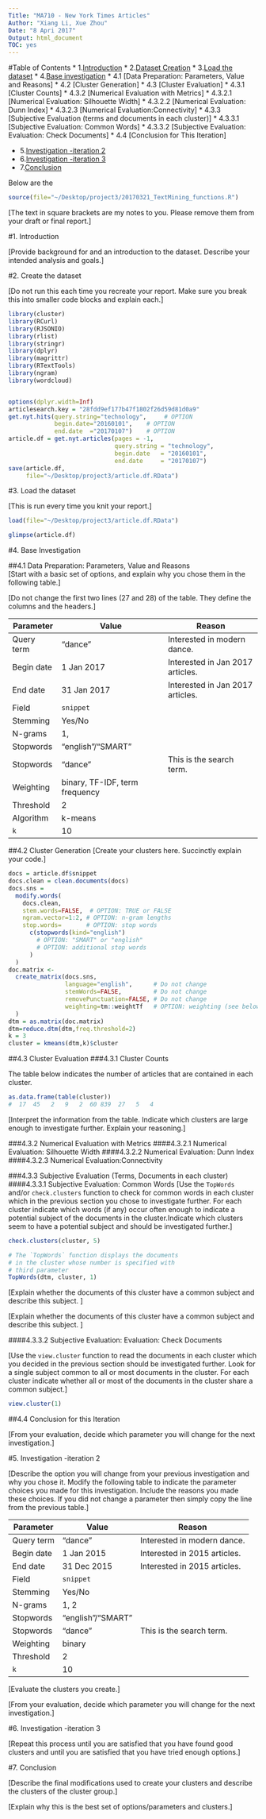 ```yaml
---
Title: "MA710 - New York Times Articles"
Author: "Xiang Li, Xue Zhou"
Date: "8 Apri 2017"
Output: html_document
TOC: yes
---
```


#Table of Contents
* 1.[Introduction](#Introduction)
* 2.[Dataset Creation](#2)
* 3.[Load the dataset](#3)
* 4.[Base investigation](#investi0)
  * 4.1 [Data Preparation: Parameters, Value and Reasons]
  * 4.2 [Cluster Generation]
  * 4.3 [Cluster Evaluation]
    * 4.3.1 [Cluster Counts]
    * 4.3.2 [Numerical Evaluation with Metrics]
      * 4.3.2.1 [Numerical Evaluation: Silhouette Width]
      * 4.3.2.2 [Numerical Evaluation: Dunn Index]
      * 4.3.2.3 [Numerical Evaluation:Connectivity]
    * 4.3.3 [Subjective Evaluation (terms and documents in each cluster)]
      * 4.3.3.1 [Subjective Evaluation: Common Words]
      * 4.3.3.2 [Subjective Evaluation: Evaluation: Check Documents]
  * 4.4 [Conclusion for This Iteration]

* 5.[Investigation -iteration 2](#investi1)
* 6.[Investigation -iteration 3](#investi2)
* 7.[Conclusion](#conclusion)


Below are the 
```r

source(file="~/Desktop/project3/20170321_TextMining_functions.R")
```

[The text in square brackets are my notes to you. 
 Please remove them from your draft or final report.
]

#1. Introduction<a id="Introduction"></a>

[Provide background for and an introduction to the dataset.
  Describe your intended analysis and goals.]
  
#2. Create the dataset<a id="2"></a>

[Do not run this each time you recreate your report.
 Make sure you break this into smaller code blocks and explain each.]
 
 
```r
library(cluster)
library(RCurl)
library(RJSONIO)
library(rlist)
library(stringr)
library(dplyr)
library(magrittr)
library(RTextTools)
library(ngram)
library(wordcloud)


options(dplyr.width=Inf)
articlesearch.key = "28fdd9ef177b47f1802f26d59d81d0a9"
get.nyt.hits(query.string="technology",     # OPTION
             begin.date="20160101",    # OPTION
             end.date  ="20170107")    # OPTION
article.df = get.nyt.articles(pages = -1, 
                              query.string = "technology",
                              begin.date   = "20160101",
                              end.date     = "20170107") 
save(article.df, 
     file="~/Desktop/project3/article.df.RData")


```

#3. Load the dataset<a id="3"></a>


[This is run every time you knit your report.]
```r
load(file="~/Desktop/project3/article.df.RData")

glimpse(article.df)
```
  
#4. Base Investigation<a id="investi0"></a>

##4.1 Data Preparation: Parameters, Value and Reasons  
[Start with a basic set of options, and explain why you chose them in the following table.]

[Do not change the first two lines (27 and 28) of the table. 
They define the columns and the headers.]

Parameter | Value | Reason
--------- | ----- | ------
Query term | "dance" | Interested in modern dance.
Begin date | 1 Jan 2017 | Interested in Jan 2017 articles.
End date   | 31 Jan 2017 | Interested in Jan 2017 articles.
Field      | `snippet` | 
Stemming   | Yes/No | 
N-grams    | 1, |
Stopwords  | "english"/"SMART" |
Stopwords  | "dance" | This is the search term.
Weighting  | binary, TF-IDF, term frequency | 
Threshold  | 2 |
Algorithm  | k-means | 
`k`        | 10 |


##4.2 Cluster Generation
[Create your clusters here. Succinctly explain your code.] 

```r
docs = article.df$snippet 
docs.clean = clean.documents(docs)
docs.sns = 
  modify.words(
    docs.clean,  
    stem.words=FALSE,  # OPTION: TRUE or FALSE
    ngram.vector=1:2, # OPTION: n-gram lengths
    stop.words=       # OPTION: stop words
      c(stopwords(kind="english")  
        # OPTION: "SMART" or "english" 
        # OPTION: additional stop words
      )
  )
doc.matrix <- 
  create_matrix(docs.sns, 
                language="english",      # Do not change
                stemWords=FALSE,         # Do not change
                removePunctuation=FALSE, # Do not change
                weighting=tm::weightTf   # OPTION: weighting (see below)
  )
dtm = as.matrix(doc.matrix) 
dtm=reduce.dtm(dtm,freq.threshold=2) 
k = 3
cluster = kmeans(dtm,k)$cluster
```

##4.3 Cluster Evaluation
###4.3.1 Cluster Counts 

The table below indicates the number of articles that are contained in each cluster. 
```r
as.data.frame(table(cluster))
#  17  45   2   9   2  60 839  27   5   4 
```
[Interpret the information from the table. 
 Indicate which clusters are large enough to investigate further.
 Explain your reasoning.]

###4.3.2 Numerical Evaluation with Metrics
####4.3.2.1 Numerical Evaluation: Silhouette Width
####4.3.2.2 Numerical Evaluation: Dunn Index
####4.3.2.3 Numerical Evaluation:Connectivity

###4.3.3 Subjective Evaluation (Terms, Documents in each cluster)
####4.3.3.1 Subjective Evaluation: Common Words
[Use the `TopWords` and/or `check.clusters` function to check for common words in 
 each cluster which in the previous section you chose to investigate further. 
 For each cluster indicate which words (if any) occur often enough
 to indicate a potential subject of the documents in the cluster.Indicate which clusters seem to  have a potential subject and should be investigated further.]


```r
check.clusters(cluster, 5) 
```

```r
# The `TopWords` function displays the documents 
# in the cluster whose number is specified with 
# third parameter
TopWords(dtm, cluster, 1) 
```

[Explain whether the documents of this cluster have a common 
 subject and describe this subject. ]

[Explain whether the documents of this cluster have a common 
 subject and describe this subject. ]


####4.3.3.2 Subjective Evaluation: Evaluation: Check Documents  

[Use the `view.cluster` function to read the documents in each cluster 
 which you decided in the previous section should be investigated further.
 Look for a single subject common to all or most documents in the cluster.
 For each cluster indicate whether all or most of the documents in the 
 cluster share a common subject.]
 
```r
view.cluster(1)
```

 




##4.4 Conclusion for this Iteration

[From your evaluation, decide which parameter you will change for the next investigation.]



#5. Investigation -iteration 2<a id="investi1"></a>

[Describe the option you will change from your previous investigation and why you chose it.
 Modify the following table to indicate the parameter choices you made for this investigation.
 Include the reasons you made these choices. If you did not change a parameter then simply
 copy the line from the previous table.]

Parameter | Value | Reason
--------- | ----- | ------
Query term | "dance" | Interested in modern dance.
Begin date | 1 Jan 2015 | Interested in 2015 articles.
End date   | 31 Dec 2015 | Interested in 2015 articles.
Field      | `snippet` | 
Stemming   | Yes/No | 
N-grams    | 1, 2 |
Stopwords  | "english"/"SMART" |
Stopwords  | "dance" | This is the search term.
Weighting  | binary | 
Threshold  | 2 |
`k`        | 10 |

[Evaluate the clusters you create.]

[From your evaluation, decide which parameter you will change for the next investigation.]

#6. Investigation -iteration 3<a id="investi2"></a>

[Repeat this process until you are satisfied that you have found good clusters and until you are satisfied that you have tried enough options.]
  
#7. Conclusion<a id="conclusion"></a>

[Describe the final modifications used to create your clusters 
 and describe the clusters of the cluster group.]

[Explain why this is the best set of options/parameters and clusters.]
